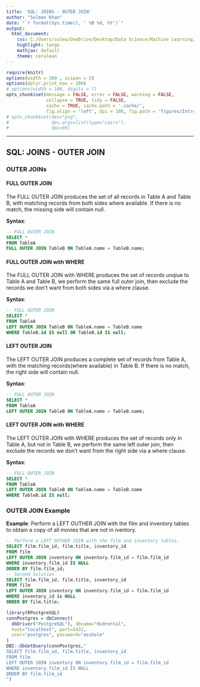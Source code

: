 ---
title: 'SQL: JOINS - OUTER JOIN'
author: "Sulman Khan"
date: "`r format(Sys.time(), ' %B %d, %Y')`"
output: 
  html_document:
    css: C:/Users/sulma/OneDrive/Desktop/Data Science/Machine Learning/gf_small_touches.css
    highlight: tango
    mathjax: default
    theme: cerulean
---

```{r setup, cache = FALSE, echo = FALSE, message = FALSE, warning = FALSE, tidy = FALSE}
require(knitr)
options(width = 300 , scipen = 5)
options(dplyr.print_max = 200)
# options(width = 100, digits = 7)
opts_chunk$set(message = FALSE, error = FALSE, warning = FALSE, 
               collapse = TRUE, tidy = FALSE,
               cache = TRUE, cache.path = '.cache/', 
               fig.align = 'left', dpi = 100, fig.path = 'figures/Introductiontotextanalytics/')
# opts_chunk$set(dev="png", 
#                dev.args=list(type="cairo"),
#                dpi=96)
```
---

## SQL: JOINS - OUTER JOIN


### OUTER JOINs

#### FULL OUTER JOIN

The FULL OUTER JOIN produces the set of all records in Table A and Table B, with matching records from both sides where available. If there is no match, the missing side will contain null.


**Syntax**: 

```{sql, eval = FALSE}
-- FULL OUTER JOIN
SELECT *
FROM TableA
FULL OUTER JOIN TableB ON TableA.name = TableB.name;
```

#### FULL OUTER JOIN with WHERE

The FULL OUTER JOIN with WHERE produces the set of records unqiue to Table A and Table B, we perform the same full outer join, then exclude the records we don't want from both sides via a where clause.

**Syntax**: 

```{sql, eval = FALSE}
-- FULL OUTER JOIN
SELECT *
FROM TableA
LEFT OUTER JOIN TableB ON TableA.name = TableB.name
WHERE TableB.id IS null OR TableB.id IS null;
```

#### LEFT OUTER JOIN

The LEFT OUTER JOIN produces a complete set of records from Table A, with the matching records(where available) in Table B. If there is no match, the right side will contain null.

**Syntax**: 

```{sql, eval = FALSE}
-- FULL OUTER JOIN
SELECT *
FROM TableA
LEFT OUTER JOIN TableB ON TableA.name = TableB.name;
```




#### LEFT OUTER JOIN with WHERE

The LEFT OUTER JOIN with WHERE produces the set of records only in Table A, but not in Table B, we perform the same left outer join, then exclude the records we don't want from the right side via a where clause.

**Syntax**: 

```{sql, eval = FALSE}
-- FULL OUTER JOIN
SELECT *
FROM TableA
LEFT OUTER JOIN TableB ON TableA.name = TableB.name
WHERE TableB.id IS null;
```

### OUTER JOIN Example

**Example**: Perform a LEFT OUTHER JOIN with the film and inventory tables to obtain a copy of all movies that are not in iventory.

```{sql, eval = FALSE}
-- Perform a LEFT OUTHER JOIN with the film and inventory tables.
SELECT film.film_id, film.title, inventory_id
FROM film
LEFT OUTER JOIN inventory ON inventory.film_id = film.film_id
WHERE inventory.film_id IS NULL
ORDER BY film.film_id;
-- Second Solution
SELECT film.film_id, film.title, inventory_id
FROM film
LEFT OUTER JOIN inventory ON inventory.film_id = film.film_id
WHERE inventory_id is NULL
ORDER BY film.title;
```

```{r, echo=FALSE, message=FALSE}
library(RPostgreSQL)
connPostgres = dbConnect(
  dbDriver("PostgreSQL"), dbname="dvdrental", 
  host="localhost", port=5432, 
  user="postgres", password="asshole"
)
DBI::dbGetQuery(connPostgres,"
SELECT film.film_id, film.title, inventory_id
FROM film
LEFT OUTER JOIN inventory ON inventory.film_id = film.film_id
WHERE inventory.film_id IS NULL
ORDER BY film.film_id  
")
```


